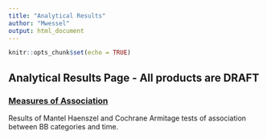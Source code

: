 ```yaml
---
title: "Analytical Results"
author: "Mwessel"
output: html_document
---
```


```r
knitr::opts_chunk$set(echo = TRUE)
```

## Analytical Results Page - All products are DRAFT


### [Measures of Association](https://mikewessel.github.io/AP/docs/Chisq.pdf){target="_blank"}
Results of Mantel Haenszel and Cochrane Armitage tests of association between BB categories and time.

